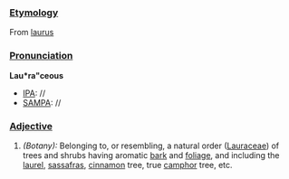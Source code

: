===[[Etymology]]===
From [[laurus]] 
===[[Pronunciation]]===
'''Lau*ra"ceous'''
*[[IPA]]: //
*[[SAMPA]]: //
===[[Adjective]]===
#''(Botany):'' Belonging to, or resembling, a natural order ([[Lauraceae]]) of trees and shrubs having aromatic [[bark]] and [[foliage]], and including the [[laurel]], [[sassafras]], [[cinnamon]] tree, true [[camphor]] tree, etc.